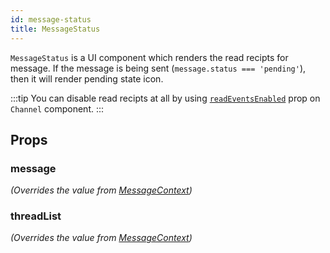 ```yaml
---
id: message-status
title: MessageStatus
---
```



`MessageStatus` is a UI component which renders the read recipts for message. If the message is being sent (`message.status === 'pending'`), then it will render pending state icon.

:::tip
You can disable read recipts at all by using [`readEventsEnabled`](../core-components/channel#readeventsenabled) prop on `Channel` component.
:::

## Props

### message

_(Overrides the value from [MessageContext](../../contexts/message-context))_

<MessageProp />

<!-- ### readEventsEnabled -->

### threadList

_(Overrides the value from [MessageContext](../../contexts/message-context))_

<ThreadList />